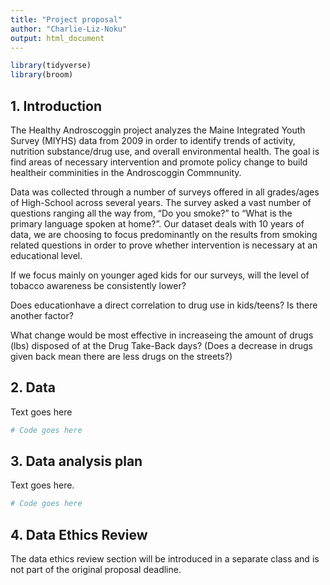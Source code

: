```yaml
---
title: "Project proposal"
author: "Charlie-Liz-Noku"
output: html_document
---
```


```r
library(tidyverse)
library(broom)
```

## 1. Introduction

The Healthy Androscoggin project analyzes the Maine Integrated Youth Survey (MIYHS) data from 2009 in order to identify trends of activity,  nutrition substance/drug use, and overall environmental health. The goal is find areas of necessary intervention and promote policy  change to build healtheir comminities in the Androscoggin Commnunity.

Data was collected through a number of surveys offered in all grades/ages of High-School across several years. The survey asked a vast number of questions ranging all the way from, "Do you smoke?" to "What is the primary language spoken at home?". Our dataset deals with 10 years of data, we are choosing to focus predominantly on the results from smoking related questions in order to prove whether intervention is necessary at an educational level. 

If we focus mainly on younger aged kids for our surveys, will the level of tobacco awareness be consistently lower?

Does educationhave a direct correlation to drug use in kids/teens? Is there another factor?


What change would be most effective in increaseing the amount of drugs (lbs) disposed of at the Drug Take-Back days?
(Does a decrease in drugs given back mean there are less drugs on the streets?)




## 2. Data

Text goes here

```r
# Code goes here
```

## 3. Data analysis plan

Text goes here.


```r
# Code goes here
```


## 4. Data Ethics Review

The data ethics review section will be introduced in a separate class and is not part of the original proposal deadline.

